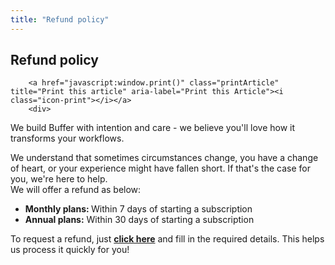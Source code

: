 ```yaml
---
title: "Refund policy"
---
```

<article id="fullArticle">
        <h1 class="title">Refund policy</h1>
    
        <a href="javascript:window.print()" class="printArticle" title="Print this article" aria-label="Print this Article"><i class="icon-print"></i></a>
        <div>
 We build Buffer with intention and care - we believe you'll love how it transforms your workflows.
</div>
<div>
 We understand that sometimes circumstances change, you have a change of heart, or your experience might have fallen short. If that's the case for you, we're here to help.
</div>
<div>
 We will offer a refund as below:
</div>
<ul>
 <li><b>Monthly plans: </b>Within 7 days of starting a subscription</li>
 <li><b>Annual plans:</b> Within 30 days of starting a subscription</li>
</ul>
<div data-html-block="">
 To request a refund, just <a data-context="refund" class="beacon-trigger" href="#"><b>click here</b></a> and fill in the required details. This helps us process it quickly for you!
</div>
    </article>
